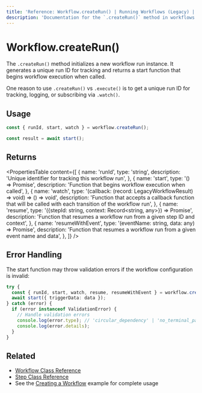 ```yaml
---
title: 'Reference: Workflow.createRun() | Running Workflows (Legacy) | Mastra Docs'
description: 'Documentation for the `.createRun()` method in workflows (legacy), which initializes a new workflow run instance.'
---
```


# Workflow.createRun()

The `.createRun()` method initializes a new workflow run instance. It generates a unique run ID for tracking and returns a start function that begins workflow execution when called.

One reason to use `.createRun()` vs `.execute()` is to get a unique run ID for tracking, logging, or subscribing via `.watch()`.

## Usage

```typescript
const { runId, start, watch } = workflow.createRun();

const result = await start();
```

## Returns

<PropertiesTable
  content={[
    {
      name: 'runId',
      type: 'string',
      description: 'Unique identifier for tracking this workflow run',
    },
    {
      name: 'start',
      type: '() => Promise<LegacyWorkflowResult>',
      description: 'Function that begins workflow execution when called',
    },
    {
      name: 'watch',
      type: '(callback: (record: LegacyWorkflowResult) => void) => () => void',
      description:
        'Function that accepts a callback function that will be called with each transition of the workflow run',
    },
    {
      name: 'resume',
      type: '({stepId: string, context: Record<string, any>}) => Promise<LegacyWorkflowResult>',
      description: 'Function that resumes a workflow run from a given step ID and context',
    },
    {
      name: 'resumeWithEvent',
      type: '(eventName: string, data: any) => Promise<LegacyWorkflowResult>',
      description: 'Function that resumes a workflow run from a given event name and data',
    },
  ]}
/>

## Error Handling

The start function may throw validation errors if the workflow configuration is invalid:

```typescript
try {
  const { runId, start, watch, resume, resumeWithEvent } = workflow.createRun();
  await start({ triggerData: data });
} catch (error) {
  if (error instanceof ValidationError) {
    // Handle validation errors
    console.log(error.type); // 'circular_dependency' | 'no_terminal_path' | 'unreachable_step'
    console.log(error.details);
  }
}
```

## Related

- [Workflow Class Reference](./workflow.mdx)
- [Step Class Reference](./step-class.mdx)
- See the [Creating a Workflow](../../examples/workflows_legacy/creating-a-workflow.mdx) example for complete usage

```

```

